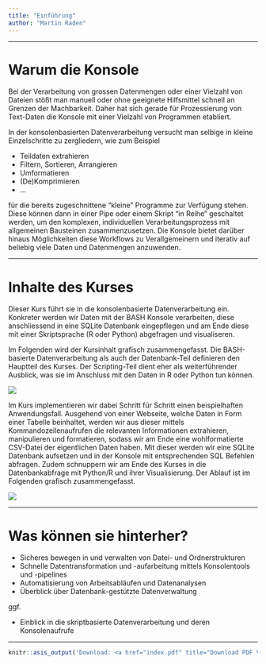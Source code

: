 ```yaml
---
title: "Einführung"
author: "Martin Raden"
---
```


---------------------------------

# Warum die Konsole

Bei der Verarbeitung von grossen Datenmengen oder einer Vielzahl von Dateien stößt man manuell oder ohne geeignete Hilfsmittel schnell an Grenzen der Machbarkeit. Daher hat sich gerade für Prozessierung von Text-Daten die Konsole mit einer Vielzahl von Programmen etabliert.

In der konsolenbasierten Datenverarbeitung versucht man selbige in kleine Einzelschritte zu zergliedern, wie zum Beispiel

-    Teildaten extrahieren
-   Filtern, Sortieren, Arrangieren
-    Umformatieren
-    (De)Komprimieren
-    ...

für die bereits zugeschnittene "kleine" Programme zur Verfügung stehen. Diese können dann in einer Pipe oder einem Skript "in Reihe" geschaltet werden, um den komplexen, individuellen Verarbeitungsprozess mit allgemeinen Bausteinen zusammenzusetzen. Die Konsole bietet darüber hinaus Möglichkeiten diese Workflows zu Verallgemeinern und iterativ auf beliebig viele Daten und Datenmengen anzuwenden.

----------------------------------

# Inhalte des Kurses

Dieser Kurs führt sie in die konsolenbasierte Datenverarbeitung ein. Konkreter werden wir Daten mit der BASH Konsole verarbeiten, diese anschliessend in eine SQLite Datenbank eingepflegen und am Ende diese mit einer Skriptsprache (R oder Python) abgefragen und visualiseren.

Im Folgenden wird der Kursinhalt grafisch zusammengefasst.
Die BASH-basierte Datenverarbeitung als auch der Datenbank-Teil definieren den Hauptteil des Kurses. Der Scripting-Teil dient eher als weiterführender Ausblick, was sie im Anschluss mit den Daten in R oder Python tun können.

![](index/BASH-Fahrplan_800_290.png)

Im Kurs implementieren wir dabei Schritt für Schritt einen beispielhaften Anwendungsfall. Ausgehend von einer Webseite, welche Daten in Form einer Tabelle beinhaltet, werden wir aus dieser mittels Kommandozeilenaufrufen die relevanten Informationen extrahieren, manipulieren und formatieren, sodass wir am Ende eine wohlformatierte CSV-Datei der eigentlichen Daten haben. Mit dieser werden wir eine SQLite Datenbank aufsetzen und in der Konsole mit entsprechenden SQL Befehlen abfragen. Zudem schnuppern wir am Ende des Kurses in die Datenbankabfrage mit Python/R und ihrer Visualisierung. Der Ablauf ist im Folgenden grafisch zusammengefasst.

![](index/BASH-Fahrplan.Bsp_800_0.png)


----------------------------------

# Was können sie hinterher?

-    Sicheres bewegen in und verwalten von Datei- und Ordnerstrukturen
-    Schnelle Datentransformation und -aufarbeitung mittels Konsolentools und -pipelines
-    Automatisierung von Arbeitsabläufen und Datenanalysen
-    Überblick über Datenbank-gestützte Datenverwaltung

ggf.

-    Einblick in die skriptbasierte Datenverarbeitung und deren Konsolenaufrufe
    


-------------------------------------------



```r
knitr::asis_output('Download: <a href="index.pdf" title="Download PDF Version">PDF Version</a> dieses Tutorials.')
```

